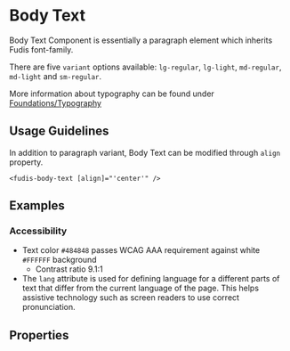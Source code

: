 
<Meta title="Components/Typography/Body Text" />

# Body Text

Body Text Component is essentially a paragraph element which inherits Fudis font-family.

There are five `variant` options available: `lg-regular`, `lg-light`, `md-regular`, `md-light` and `sm-regular`.

More information about typography can be found under [Foundations/Typography](/docs/foundations-typography--documentation)

## Usage Guidelines

In addition to paragraph variant, Body Text can be modified through `align` property.

```
<fudis-body-text [align]="'center'" />
```

## Examples

<Canvas of={BodyTextStories.AllVariants} />

### Accessibility

- Text color `#484848` passes WCAG AAA requirement against white `#FFFFFF` background
  - Contrast ratio 9.1:1
- The `lang` attribute is used for defining language for a different parts of text that differ from the current language of the page. This helps assistive technology such as screen readers to use correct pronunciation.

## Properties

<ArgTypes of={BodyTextComponent} />
